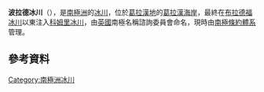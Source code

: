 {{coord|65|49|S|64|13|W||display=title}}

'''波拉德冰川'''（{{lang-en|Pollard Glacier}}），是[[南極洲|南極洲]]的[[冰川|冰川]]，位於[[葛拉漢地|葛拉漢地]]的[[葛拉漢海岸|葛拉漢海岸]]，最終在[[布拉德福冰川|布拉德福冰川]]以東注入[[科姆里冰川|科姆里冰川]]，由[[英國|英國]]南極名稱諮詢委員會命名，現時由[[南極條約體系|南極條約體系]]管理。

==參考資料==
{{usgs-gazetteer}}

{{DEFAULTSORT:Pollard Glacier}}
[[Category:南極洲冰川|Category:南極洲冰川]]


{{GrahamCoast-geo-stub}}